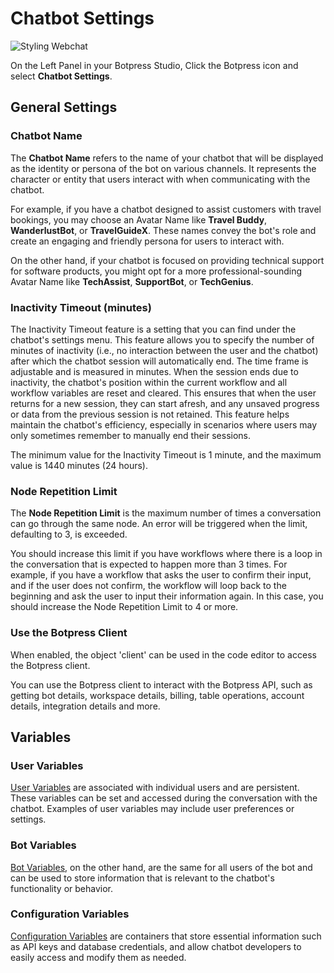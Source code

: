 
# Chatbot Settings

![Styling Webchat](/docs/content/chatbot-settings-cover.png)

On the Left Panel in your Botpress Studio, Click the Botpress icon and select **Chatbot Settings**.

## General Settings

### Chatbot Name

The **Chatbot Name** refers to the name of your chatbot that will be displayed as the identity or persona of the bot on various channels. It represents the character or entity that users interact with when communicating with the chatbot.

For example, if you have a chatbot designed to assist customers with travel bookings, you may choose an Avatar Name like **Travel Buddy**, **WanderlustBot**, or **TravelGuideX**. These names convey the bot's role and create an engaging and friendly persona for users to interact with.

On the other hand, if your chatbot is focused on providing technical support for software products, you might opt for a more professional-sounding Avatar Name like **TechAssist**, **SupportBot**, or **TechGenius**.

### Inactivity Timeout (minutes)

The Inactivity Timeout feature is a setting that you can find under the chatbot's settings menu. This feature allows you to specify the number of minutes of inactivity (i.e., no interaction between the user and the chatbot) after which the chatbot session will automatically end. The time frame is adjustable and is measured in minutes. When the session ends due to inactivity, the chatbot's position within the current workflow and all workflow variables are reset and cleared. This ensures that when the user returns for a new session, they can start afresh, and any unsaved progress or data from the previous session is not retained. This feature helps maintain the chatbot's efficiency, especially in scenarios where users may only sometimes remember to manually end their sessions.

<Callout type="info">
  The minimum value for the Inactivity Timeout is 1 minute, and the maximum value is 1440 minutes (24 hours).
</Callout>

### Node Repetition Limit

The **Node Repetition Limit** is the maximum number of times a conversation can go through the same node. An error will be triggered when the limit, defaulting to 3, is exceeded.

You should increase this limit if you have workflows where there is a loop in the conversation that is expected to happen more than 3 times. For example, if you have a workflow that asks the user to confirm their input, and if the user does not confirm, the workflow will loop back to the beginning and ask the user to input their information again. In this case, you should increase the Node Repetition Limit to 4 or more.

### Use the Botpress Client

When enabled, the object 'client' can be used in the code editor to access the Botpress client.

You can use the Botpress client to interact with the Botpress API, such as getting bot details, workspace details, billing, table operations, account details, integration details and more.

## Variables

### User Variables

[User Variables](../../../cloud/studio/variables/#user-variables) are associated with individual users and are persistent. These variables can be set and accessed during the conversation with the chatbot. Examples of user variables may include user preferences or settings.

### Bot Variables

[Bot Variables](../../../cloud/studio/variables/#bot-variables), on the other hand, are the same for all users of the bot and can be used to store information that is relevant to the chatbot's functionality or behavior.

### Configuration Variables

[Configuration Variables](../../../cloud/studio/variables/#configuration-variables) are containers that store essential information such as API keys and database credentials, and allow chatbot developers to easily access and modify them as needed.
